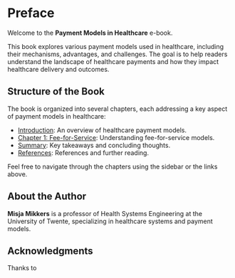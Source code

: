 # Preface {.unnumbered}

Welcome to the **Payment Models in Healthcare** e-book.

This book explores various payment models used in healthcare, including their mechanisms, advantages, and challenges. The goal is to help readers understand the landscape of healthcare payments and how they impact healthcare delivery and outcomes.

## Structure of the Book

The book is organized into several chapters, each addressing a key aspect of payment models in healthcare:

- [Introduction](intro.qmd): An overview of healthcare payment models.
- [Chapter 1: Fee-for-Service](chapter1.qmd): Understanding fee-for-service models.
- [Summary](summary.qmd): Key takeaways and concluding thoughts.
- [References](references.qmd): References and further reading.

Feel free to navigate through the chapters using the sidebar or the links above.

## About the Author

**Misja Mikkers** is a professor of Health Systems Engineering at the University of Twente, specializing in healthcare systems and payment models.

## Acknowledgments

Thanks to
